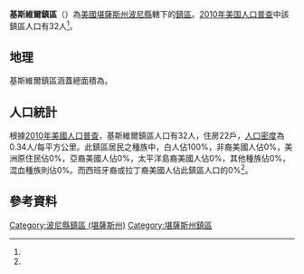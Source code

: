 {{noteTA
|G1=USState
}}
{{Infobox settlement
|official_name = 基斯維爾鎮區
|native_name = Keysville Township
|settlement_type = 鎮區
|pushpin_map=USA Kansas
|coordinates_display = inline,title
|coordinates_region = US-KS
|subdivision_type = [[世界政區索引|國家]]
|subdivision_name = [[美国|美国]]
|subdivision_type1 = [[美國行政區劃|州]]
|subdivision_name1 = [[堪薩斯州|堪薩斯州]]
|subdivision_type2 = [[堪薩斯州行政區劃|縣]]
|subdivision_name2 = [[波尼縣_(堪薩斯州)|波尼縣]]
|area_total_km2 = 93.46
|area_land_km2 = 93.46
|area_water_km2 = 0
|area_total_sq_mi =
|area_land_sq_mi =
|area_water_sq_mi =
|area_water_percent = 0
|population_as_of = [[2010年美国人口普查|2010]]
|population_footnotes = <ref name="Census 2010">{{cite web| url=http://factfinder2.census.gov| title=Race, Hispanic or Latino, Age, and Housing Occupancy: 2010 Census Redistricting Data, Keysville township, Pawnee County, Kansas| publisher=U.S. Census Bureau, American FactFinder 2| accessdate=2016-09-10| archive-date=2013-09-11| archive-url=https://web.archive.org/web/20130911234518/http://factfinder2.census.gov/| dead-url=no}}</ref>
|population_total = 32
|population_density_km2 = auto
|elevation_footnotes = 
|elevation_m = 641
|elevation_ft = 
|latd = 38
|latm = 07
|lats = 54
|latNS = N
|longd = 99
|longm = 24
|longs = 18
|longEW = W
|postal_code_type =
|postal_code = 
|blank_name = [[聯邦資料處理標準|FIPS代碼]]
|blank_info = 20-36625
|blank1_name = [[地名信息系统|GNIS編號]] 
|blank1_info = [http://geonames.usgs.gov/pls/gnispublic/f?p=gnispq:3:::NO::P3_FID:0475836 0475836]
|website = 
|footnotes = 
}}

'''基斯維爾鎮區'''（{{lang-en|'''Keysville Township'''}}）為[[美國|美國]][[堪薩斯州|堪薩斯州]][[波尼縣_(堪薩斯州)|波尼縣]]轄下的[[行政鎮區|鎮區]]。[[2010年美国人口普查|2010年美国人口普查]]中該鎮區人口有32人<ref name="Census 2010"/>。

==地理==
基斯維爾鎮區涵蓋總面積為{{convert|93.46|km2|sqmi}}。

==人口統計==
根據[[2010年美國人口普查|2010年美國人口普查]]，基斯維爾鎮區人口有32人，住房22戶，[[人口密度|人口密度]]為0.34人/每平方公里。此鎮區居民之種族中，白人佔100%，非裔美國人佔0%，美洲原住民佔0%，亞裔美國人佔0%，太平洋島裔美國人佔0%，其他種族佔0%，混血種族則佔0%。而西班牙裔或拉丁裔美國人佔此鎮區人口的0%<ref name="Census 2010"/>。

==參考資料==
{{reflist}}

{{波尼縣 (堪薩斯州)}}

{{DEFAULTSORT:Keysville}}
[[Category:波尼縣鎮區_(堪薩斯州)|Category:波尼縣鎮區 (堪薩斯州)]]
[[Category:堪薩斯州鎮區|Category:堪薩斯州鎮區]]

{{PawneeCountyKS-geo-stub}}